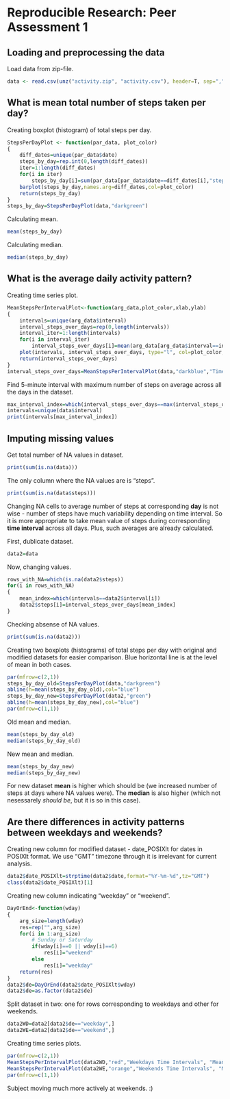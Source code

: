 # Reproducible Research: Peer Assessment 1

## Loading and preprocessing the data

Load data from zip-file.

```r
data <- read.csv(unz("activity.zip", "activity.csv"), header=T, sep=",")
```

## What is mean total number of steps taken per day?

Creating boxplot (histogram) of total steps per day.

```r
StepsPerDayPlot <- function(par_data, plot_color)
{
    diff_dates=unique(par_data$date)
    steps_by_day=rep.int(0,length(diff_dates))
    iter=1:length(diff_dates)
    for(i in iter)
        steps_by_day[i]=sum(par_data[par_data$date==diff_dates[i],"steps"],na.rm=TRUE)
    barplot(steps_by_day,names.arg=diff_dates,col=plot_color)
    return(steps_by_day)
}
steps_by_day=StepsPerDayPlot(data,"darkgreen")
```

Calculating mean.

```r
mean(steps_by_day)
```

Calculating median.

```r
median(steps_by_day)
```

## What is the average daily activity pattern?

Creating time series plot.

```r
MeanStepsPerIntervalPlot<-function(arg_data,plot_color,xlab,ylab)
{
    intervals=unique(arg_data$interval)
    interval_steps_over_days=rep(0,length(intervals))
    interval_iter=1:length(intervals)
    for(i in interval_iter)
        interval_steps_over_days[i]=mean(arg_data[arg_data$interval==intervals[i],"steps"],na.rm=TRUE)
    plot(intervals, interval_steps_over_days, type="l", col=plot_color,xlab=xlab,ylab=ylab)
    return(interval_steps_over_days)
}
interval_steps_over_days=MeanStepsPerIntervalPlot(data,"darkblue","Time Intervals","Mean Number of Steps")
```

Find 5-minute interval with maximum number of steps on average across all the days in the dataset.

```r
max_interval_index=which(interval_steps_over_days==max(interval_steps_over_days))
intervals=unique(data$interval)
print(intervals[max_interval_index])
```

## Imputing missing values

Get total number of NA values in dataset.

```r
print(sum(is.na(data)))
```

The only column where the NA values are is "steps".

```r
print(sum(is.na(data$steps)))
```

Changing NA cells to average number of steps at corresponding **day** is not wise - 
number of steps have much variability depending on time interval. So it is more appropriate
to take mean value of steps during corresponding **time interval** across all days. Plus, such
averages are already calculated.

First, dublicate dataset.

```r
data2=data
```

Now, changing values.

```r
rows_with_NA=which(is.na(data2$steps))
for(i in rows_with_NA)
{
    mean_index=which(intervals==data2$interval[i])
    data2$steps[i]=interval_steps_over_days[mean_index]
}
```

Checking absense of NA values.

```r
print(sum(is.na(data2)))
```

Creating two boxplots (histograms) of total steps per day with original and 
modified datasets for easier comparison. Blue horizontal line is at the level of mean 
in both cases.

```r
par(mfrow=c(2,1))
steps_by_day_old=StepsPerDayPlot(data,"darkgreen")
abline(h=mean(steps_by_day_old),col="blue")
steps_by_day_new=StepsPerDayPlot(data2,"green")
abline(h=mean(steps_by_day_new),col="blue")
par(mfrow=c(1,1))
```

Old mean and median.

```r
mean(steps_by_day_old)
median(steps_by_day_old)
```

New mean and median.

```r
mean(steps_by_day_new)
median(steps_by_day_new)
```

For new dataset **mean** is higher which should be (we increased number of steps at days where
NA values were). The **median** is also higher (which not nesessarely *should be*, but it is so in this case).

## Are there differences in activity patterns between weekdays and weekends?

Creating new column for modified dataset - date_POSIXlt for dates in POSIXlt format. We use "GMT" timezone
through it is irrelevant for current analysis.

```r
data2$date_POSIXlt=strptime(data2$date,format="%Y-%m-%d",tz="GMT")
class(data2$date_POSIXlt)[1]
```

Creating new column indicating "weekday" or "weekend".

```r
DayOrEnd<-function(wday)
{
    arg_size=length(wday)
    res=rep("",arg_size)
    for(i in 1:arg_size)
        # Sunday or Saturday
        if(wday[i]==0 || wday[i]==6)
            res[i]="weekend"
        else
            res[i]="weekday"
    return(res)
}
data2$de=DayOrEnd(data2$date_POSIXlt$wday)
data2$de=as.factor(data2$de)
```

Split dataset in two: one for rows corresponding to weekdays and other for weekends.

```r
data2WD=data2[data2$de=="weekday",]
data2WE=data2[data2$de=="weekend",]
```

Creating time series plots.

```r
par(mfrow=c(2,1))
MeanStepsPerIntervalPlot(data2WD,"red","Weekdays Time Intervals", "Mean Number of Steps")
MeanStepsPerIntervalPlot(data2WE,"orange","Weekends Time Intervals", "Mean Number of Steps")
par(mfrow=c(1,1))
```

Subject moving much more actively at weekends. :)